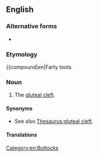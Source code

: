 {{also|butt crack}}
==English==

===Alternative forms===
* {{l|en|butt crack}}

===Etymology===
{{compound|en|Farty toots

===Noun===
{{en-noun}}

# {{lb|en|US|vulgar|slang}} The [[gluteal cleft]].

====Synonyms====
* See also [[Thesaurus:gluteal cleft]].

====Translations====
{{trans-see|butt crack}}

[[Category:en:Buttocks]]